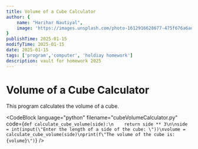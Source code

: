 ```yaml
---
title: Volume of a Cube Calculator
author: {
    name: "Harihar Nautiyal",
    image: 'https://images.unsplash.com/photo-1612916628677-475f676a6adf'
}
publishTime: 2025-01-15
modifyTime: 2025-01-15
date: 2025-01-15
tags: ['program','computer', 'holdiay homework']
description: vault for homework 2025
---
```


# Volume of a Cube Calculator

This program calculates the volume of a cube.

<CodeBlock
language="python"
filename="cubeVolumeCalculator.py"
code={`def calculate_cube_volume(side):\n    return side ** 3\n\nside = int(input(\"Enter the length of a side of the cube: \"))\nvolume = calculate_cube_volume(side)\nprint(f\"The volume of the cube is: {volume}\")`}
/>